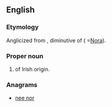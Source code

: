 ==English==

===Etymology===
Anglicized from {{etyl|ga|en}} {{m|ga|Nóirín}}, diminutive of {{m|ga|Nóra}} ( =[[Nora]]).

===Proper noun===
{{en-proper noun}}

# {{given name|female}} of Irish origin.

===Anagrams===
* [[nee nor#English|nee nor]]